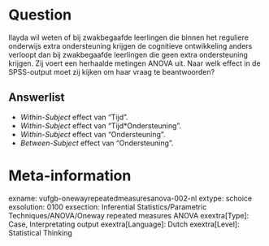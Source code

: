 Question
========
Ilayda wil weten of bij zwakbegaafde leerlingen die binnen het reguliere onderwijs extra ondersteuning krijgen de cognitieve ontwikkeling anders verloopt dan bij zwakbegaafde leerlingen die geen extra ondersteuning krijgen. Zij voert een herhaalde metingen ANOVA uit. Naar welk effect in de SPSS-output moet zij kijken om haar vraag te beantwoorden?

Answerlist
----------
* *Within-Subject* effect van "Tijd".
* *Within-Subject* effect van "Tijd*Ondersteuning".
* *Within-Subject* effect van "Ondersteuning".
* *Between-Subject* effect van "Ondersteuning".

Meta-information
================
exname: vufgb-onewayrepeatedmeasuresanova-002-nl
extype: schoice
exsolution: 0100
exsection: Inferential Statistics/Parametric Techniques/ANOVA/Oneway repeated measures ANOVA
exextra[Type]: Case, Interpretating output
exextra[Language]: Dutch
exextra[Level]: Statistical Thinking